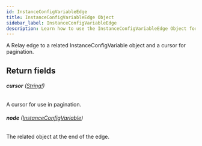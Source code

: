 ```yaml
---
id: InstanceConfigVariableEdge
title: InstanceConfigVariableEdge Object
sidebar_label: InstanceConfigVariableEdge
description: Learn how to use the InstanceConfigVariableEdge Object for Builder's API.
---
```


A Relay edge to a related InstanceConfigVariable object and a cursor for pagination.

## Return fields

###### <b>cursor</b> ([String!](/docs/composer/builder/api/schema/scalar/String.mdx))

A cursor for use in pagination.

###### <b>node</b> ([InstanceConfigVariable](/docs/composer/builder/api/schema/object/InstanceConfigVariable.mdx))

The related object at the end of the edge.
